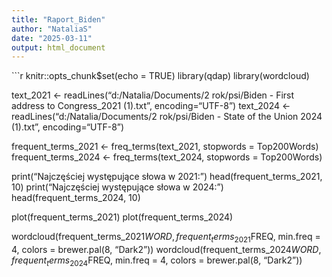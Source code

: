 ---
title: "Raport_Biden"
author: "NataliaS"
date: "2025-03-11"
output: html_document
---

```{r setup, include=TRUE}
knitr::opts_chunk$set(echo = TRUE)
library(qdap)
library(wordcloud)

text_2021 <- readLines("d:/Natalia/Documents/2 rok/psi/Biden - First address to Congress_2021 (1).txt", encoding="UTF-8")
text_2024 <- readLines("d:/Natalia/Documents/2 rok/psi/Biden - State of the Union 2024 (1).txt", encoding="UTF-8")

frequent_terms_2021 <- freq_terms(text_2021, stopwords = Top200Words)
frequent_terms_2024 <- freq_terms(text_2024, stopwords = Top200Words)

print("Najczęściej występujące słowa w 2021:")
head(frequent_terms_2021, 10)
print("Najczęściej występujące słowa w 2024:")
head(frequent_terms_2024, 10)

plot(frequent_terms_2021)
plot(frequent_terms_2024)

wordcloud(frequent_terms_2021$WORD, frequent_terms_2021$FREQ, min.freq = 4, colors = brewer.pal(8, "Dark2"))
wordcloud(frequent_terms_2024$WORD, frequent_terms_2024$FREQ, min.freq = 4, colors = brewer.pal(8, "Dark2"))